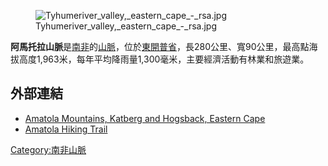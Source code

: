 [[Image:Tyhumeriver_valley,_eastern_cape_-_rsa.jpg|right]]

'''阿馬托拉山脈'''是[[南非|南非]]的[[山脈|山脈]]，位於[[東開普省|東開普省]]，長280公里、寬90公里，最高點海拔高度1,963米，每年平均降雨量1,300毫米，主要經濟活動有林業和旅遊業。

==外部連結==
*[http://www.southafrica-travel.net/eastcape/amatola_hogsback.html Amatola Mountains, Katberg and Hogsback, Eastern Cape] {{Wayback|url=http://www.southafrica-travel.net/eastcape/amatola_hogsback.html |date=20120419071526 }}
*[https://web.archive.org/web/20111227213217/http://www.footprint.co.za/amatola.htm Amatola Hiking Trail]

{{SouthAfrica-geo-stub}}
[[Category:南非山脈|Category:南非山脈]]
